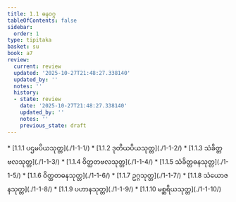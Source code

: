```yaml
---
title: 1.1 ဓနဝဂ္ဂ
tableOfContents: false
sidebar:
  order: 1
type: tipitaka
basket: su
book: a7
review:
  current: review
  updated: '2025-10-27T21:48:27.338140'
  updated_by: ''
  notes: ''
  history:
  - state: review
    date: '2025-10-27T21:48:27.338140'
    updated_by: ''
    notes: ''
    previous_state: draft
---
```



<ReviewStatus review={frontmatter.review} showDetails={true} />

<HypothesisAnnotation frontmatter={frontmatter} />

<DynamicBreadcrumb />



<TableOfContents book="a7" section="1.1">
* [1.1.1 ပဌမပိယသုတ္တ](./1-1-1/)
* [1.1.2 ဒုတိယပိယသုတ္တ](./1-1-2/)
* [1.1.3 သံခိတ္တဗလသုတ္တ](./1-1-3/)
* [1.1.4 ဝိတ္ထတဗလသုတ္တ](./1-1-4/)
* [1.1.5 သံခိတ္တဓနသုတ္တ](./1-1-5/)
* [1.1.6 ဝိတ္ထတဓနသုတ္တ](./1-1-6/)
* [1.1.7 ဥဂ္ဂသုတ္တ](./1-1-7/)
* [1.1.8 သံယောဇနသုတ္တ](./1-1-8/)
* [1.1.9 ပဟာနသုတ္တ](./1-1-9/)
* [1.1.10 မစ္ဆရိယသုတ္တ](./1-1-10/)
</TableOfContents>